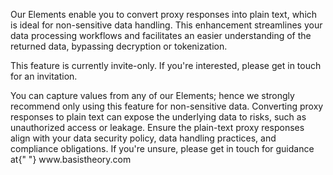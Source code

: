
Our Elements enable you to convert proxy responses into plain text, which is ideal for non-sensitive data handling. This enhancement streamlines your data processing workflows and facilitates an easier understanding of the returned data, bypassing decryption or tokenization.

This feature is currently invite-only. If you're interested, please <Link to="https://basistheory.com/contact" target="_blank<">get in touch</Link> for an invitation.

<Alert type={Alerts.WARNING}>
  You can capture values from any of our Elements; hence we strongly recommend only using this feature for non-sensitive data. Converting proxy responses to plain text can expose the underlying data to risks, such as unauthorized access or leakage. Ensure the plain-text proxy responses align with your data security policy, data handling practices, and compliance obligations. If you're unsure, please get in touch for guidance at{" "}
  <Link href="https://www.basistheory.com/" target="_blank">
    www.basistheory.com
  </Link>
</Alert>
